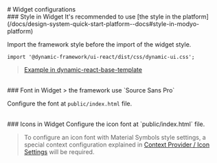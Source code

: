 
<Meta title="Design System/Quick Start/Widget" />

<div className="inline-story">
  # Widget configurations

  <br />
  ### Style in Widget
  <DAlert type="warning" soft>It's recommended to use [the style in the platform](/docs/design-system-quick-start-platform--docs#style-in-modyo-platform)</DAlert>

  Import the framework style before the import of the widget style.

  ```tsx
  import '@dynamic-framework/ui-react/dist/css/dynamic-ui.css';
  ```
  > [Example in dynamic-react-base-template](https://github.com/dynamic-framework/dynamic-react-base-template/blob/fc60dc619b8a25c809d8f0060b0d325d3d5a932c/src/index.tsx)

  <br />
  ### Font in Widget
  > the framework use `Source Sans Pro`

  Configure the font at `public/index.html` file.

  <br />
  ### Icons in Widget
  Configure the icon font at `public/index.html` file.

  > To configure an icon font with Material Symbols style settings, a special context configuration explained in [Context Provider / Icon Settings](/docs/design-system-components-context-provider--docs#icon-settings) will be required.
</div>

